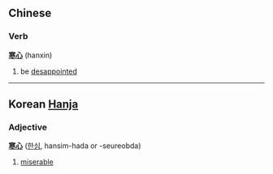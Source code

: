 ==Chinese==
===Verb===
'''[[寒]][[心]]''' (hanxin)

# be [[desappoint]]ed

----
==Korean [[Hanja]]==
===Adjective===
'''[[寒]][[心]]''' ([[한심]], hansim-hada or -seureobda)

# [[miserable]]